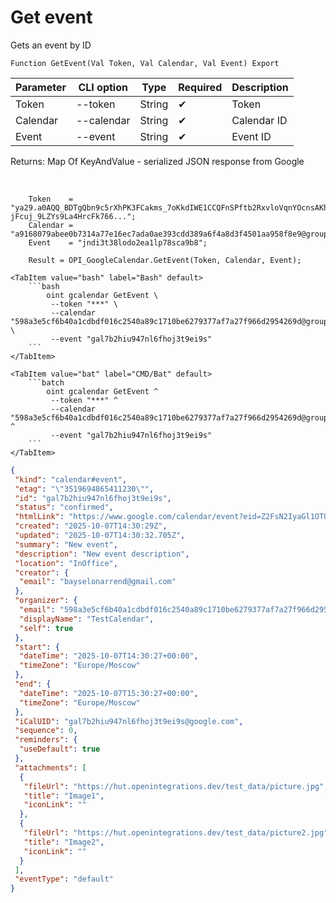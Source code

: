 ﻿---
sidebar_position: 3
description: Get event and other functions to work with Google Calendar in the Open Integration Package, a free open-source integration library for 1C:Enterprise 8, OneScript and CLI
keywords: [1C, 1С, 1С:Enterprise, 1С:Enterprise 8.3, API, Integration, Services, Exchange, OneScript, CLI, Google Calendar]
---


# Get event
 Gets an event by ID



`Function GetEvent(Val Token, Val Calendar, Val Event) Export`

  | Parameter | CLI option | Type | Required | Description |
  |-|-|-|-|-|
  | Token | --token | String | &#x2714; | Token |
  | Calendar | --calendar | String | &#x2714; | Calendar ID |
  | Event | --event | String | &#x2714; | Event ID |

  
  Returns:  Map Of KeyAndValue - serialized JSON response from Google

<br/>



```bsl title="1C:Enterprise/OneScript code example"
    Token    = "ya29.a0AQQ_BDTgQbn9c5rXhPK3FCakms_7oKkdIWE1CCQFnSPftb2RxvloVqnYOcnsAKhXrD0Gq8Tz2Kgn5IBXG5E25uksZfvvTtXob-jFcuj_9LZYs9La4HrcFk766...";
    Calendar = "a9168079abee0b7314a77e16ec7ada0ae393cdd389a6f4a8d3f4501aa958f8e9@group.calendar.google.com";
    Event    = "jndi3t38lodo2ea1lp78sca9b8";

    Result = OPI_GoogleCalendar.GetEvent(Token, Calendar, Event);
```
 

 <Tabs>
  
    <TabItem value="bash" label="Bash" default>
        ```bash
            oint gcalendar GetEvent \
             --token "***" \
             --calendar "598a3e5cf6b40a1cdbdf016c2540a89c1710be6279377af7a27f966d2954269d@group.calendar.google.com" \
             --event "gal7b2hiu947nl6fhoj3t9ei9s"
        ```
    </TabItem>
  
    <TabItem value="bat" label="CMD/Bat" default>
        ```batch
            oint gcalendar GetEvent ^
             --token "***" ^
             --calendar "598a3e5cf6b40a1cdbdf016c2540a89c1710be6279377af7a27f966d2954269d@group.calendar.google.com" ^
             --event "gal7b2hiu947nl6fhoj3t9ei9s"
        ```
    </TabItem>
</Tabs>


```json title="Result"
{
 "kind": "calendar#event",
 "etag": "\"3519694865411230\"",
 "id": "gal7b2hiu947nl6fhoj3t9ei9s",
 "status": "confirmed",
 "htmlLink": "https://www.google.com/calendar/event?eid=Z2FsN2IyaGl1OTQ3bmw2ZmhvajN0OWVpOXMgNTk4YTNlNWNmNmI0MGExY2RiZGYwMTZjMjU0MGE4OWMxNzEwYmU2Mjc5Mzc3YWY3YTI3Zjk2NmQyOTU0MjY5ZEBn",
 "created": "2025-10-07T14:30:29Z",
 "updated": "2025-10-07T14:30:32.705Z",
 "summary": "New event",
 "description": "New event description",
 "location": "InOffice",
 "creator": {
  "email": "bayselonarrend@gmail.com"
 },
 "organizer": {
  "email": "598a3e5cf6b40a1cdbdf016c2540a89c1710be6279377af7a27f966d2954269d@group.calendar.google.com",
  "displayName": "TestCalendar",
  "self": true
 },
 "start": {
  "dateTime": "2025-10-07T14:30:27+00:00",
  "timeZone": "Europe/Moscow"
 },
 "end": {
  "dateTime": "2025-10-07T15:30:27+00:00",
  "timeZone": "Europe/Moscow"
 },
 "iCalUID": "gal7b2hiu947nl6fhoj3t9ei9s@google.com",
 "sequence": 0,
 "reminders": {
  "useDefault": true
 },
 "attachments": [
  {
   "fileUrl": "https://hut.openintegrations.dev/test_data/picture.jpg",
   "title": "Image1",
   "iconLink": ""
  },
  {
   "fileUrl": "https://hut.openintegrations.dev/test_data/picture2.jpg",
   "title": "Image2",
   "iconLink": ""
  }
 ],
 "eventType": "default"
}
```
